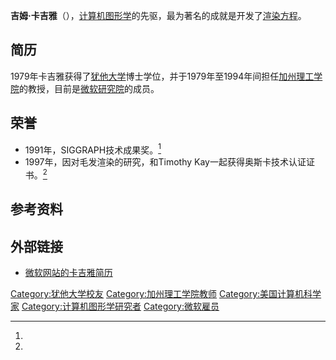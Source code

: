{{Infobox scientist
|name              = 吉姆·卡吉雅<br />Jim Kajiya
|image             = Jim Kajiya.jpg
|image_size        =
|caption           = 2009年吉姆·卡吉雅在[[微软研究院|微软研究院]]的办公室
|birth_date        = 
|birth_place       = 
|residence         = 
|citizenship       =
|nationality       = 
|fields            = [[计算机图形学|计算机图形学]]
|workplaces        = [[加州理工学院|加州理工学院]]
|alma_mater        = [[犹他大学|犹他大学]]
|doctoral_advisor  = 
|academic_advisors =
|doctoral_students =
|notable_students  =
|known_for         = [[渲染方程|渲染方程]]
|author_abbrev_bot =
|author_abbrev_zoo =
|influences        =
|influenced        =
|awards            =
|signature         =  <!--(filename only)-->
|footnotes         =
}}

'''吉姆·卡吉雅'''（{{lang-en|Jim Kajiya}}），[[计算机图形学|计算机图形学]]的先驱，最为著名的成就是开发了[[渲染方程|渲染方程]]。

==简历==
1979年卡吉雅获得了[[犹他大学|犹他大学]]博士学位，并于1979年至1994年间担任[[加州理工学院|加州理工学院]]的教授，目前是[[微软研究院|微软研究院]]的成员。

==荣誉==
*1991年，SIGGRAPH技术成果奖。<ref name="award"/>
*1997年，因对毛发渲染的研究，和Timothy Kay一起获得奥斯卡技术认证证书。<ref name="award"/>

==参考资料==
{{Reflist |refs=

<ref name="award">{{cite web 
 |url=http://www.microsoft.com/presspass/exec/de/Kajiya/default.mspx 
 |title=吉姆·卡吉雅，卓越的工程师 
 |work= 
 |publisher= 
 |year= 
 |accessdate= 
 |quote= 
 |deadurl=yes 
 |archiveurl=https://web.archive.org/web/20090221065927/http://www.microsoft.com/presspass/exec/de/Kajiya/default.mspx 
 |archivedate=2009-02-21 
 }}</ref>

}}

== 外部链接 ==
* [https://web.archive.org/web/20090221065927/http://www.microsoft.com/presspass/exec/de/Kajiya/default.mspx 微软网站的卡吉雅简历]

{{Authority control}}

{{DEFAULTSORT:Kajiya, Jim}}
[[Category:犹他大学校友|Category:犹他大学校友]]
[[Category:加州理工学院教师|Category:加州理工学院教师]]
[[Category:美国计算机科学家|Category:美国计算机科学家]]
[[Category:计算机图形学研究者|Category:计算机图形学研究者]]
[[Category:微软雇员|Category:微软雇员]]